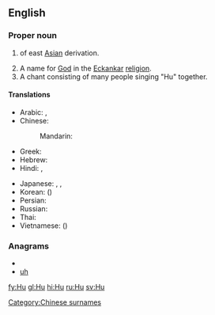 {{also|Appendix:Variations of "hu"}}
==English==

===Proper noun===
{{en-proper noun}}

# {{surname|common|from=Chinese|dot=}} of east [[Asia]]n derivation.
# A name for [[God]] in the [[Eckankar]] [[religion]].
# A chant consisting of many people singing "Hu" together.

====Translations====
{{trans-top|Chinese surname}}
* Arabic: {{t|ar|هو|tr=huu|sc=Arab}},  {{t|ar|خو|tr=khuu|sc=Arab}}
* Chinese:
*: Mandarin: {{t|zh|胡|tr=Hú|sc=Hani}}
* Greek: {{t|el|Χου|tr=Chou|sc=Grek}}
* Hebrew: {{t|he|חו|sc=Hebr}}
* Hindi: {{t|hi|हु|tr=hu|sc=Deva}},  {{t|hi|ख़ू|tr=xu|sc=Deva}}
{{trans-mid}}
* Japanese: {{t|ja|胡|tr=こ, Ko|sc=Jpan}}, {{t|ja|ホゥー|tr=Hū|sc=Jpan}},  {{t|ja|フー|tr=Fū|sc=Jpan}}
* Korean: {{t|ko|후|tr=Hu|sc=Kore}} ({{t|ko|胡|sc=Kore}})
* Persian: {{t|fa|هو|sc=fa-Arab}}
* Russian: {{t|ru|Ху|tr=Xu|sc=Cyrl}}
* Thai: {{t|th|หู|tr=hŏo|sc=Thai}}
* Vietnamese: {{t|vi|Hồ}} ({{t|vi|胡}})
{{trans-bottom}}

===Anagrams===
* {{alphagram|hu}}
* [[uh#English|uh]]

[[Category:Chinese surnames]]


[[fy:Hu]]
[[gl:Hu]]
[[hi:Hu]]
[[ru:Hu]]
[[sv:Hu]]